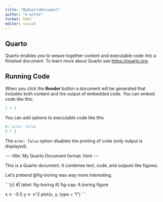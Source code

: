 ```yaml
---
title: "MyQuartoDocument"
author: "e-witte"
format: html
editor: visual
---
```


## Quarto

Quarto enables you to weave together content and executable code into a finished document. To learn more about Quarto see <https://quarto.org>.

## Running Code

When you click the **Render** button a document will be generated that includes both content and the output of embedded code. You can embed code like this:

```r
1 + 1
```

You can add options to executable code like this

```r
#| echo: false
2 * 2
```

The `echo: false` option disables the printing of code (only output is displayed).

\-\--
title: My Quarto Document
format: html
\-\--

This is a Quarto document. It combines text, code, and outputs like figures.

Let's pretend \@fig-boring was way more interesting.


\`\`\`{r}
#\| label: fig-boring
#\| fig-cap: A boring figure

x \<- -5:5
y \<- x\^2
plot(x, y, type = "l")
\`\`\`
